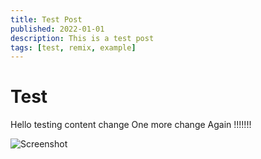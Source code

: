 ```yaml
---
title: Test Post
published: 2022-01-01
description: This is a test post
tags: [test, remix, example]
---
```


# Test

Hello testing content change
One more change
Again
!!!!!!!

![Screenshot](https://imagedelivery.net/u-2jVOQ91N--iZ9jR2vcqA/1dfbddfe-c4ae-4ec1-43d6-f0046876b900/public)
